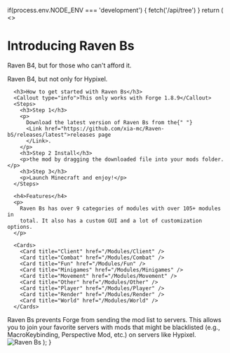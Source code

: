 
  if(process.env.NODE_ENV === 'development') {
    fetch('/api/tree')
  }
  return (
    <>
      <h1>Introducing Raven Bs</h1>
      <p>Raven B4, but for those who can't afford it.</p>
      <p>Raven B4, but not only for Hypixel.</p>

      <h3>How to get started with Raven Bs</h3>
      <Callout type="info">This only works with Forge 1.8.9</Callout>
      <Steps>
        <h3>Step 1</h3>
        <p>
          Download the latest version of Raven Bs from the{" "}
          <Link href="https://github.com/xia-mc/Raven-bS/releases/latest">releases page
          </Link>.
        </p>
        <h3>Step 2 Install</h3>
        <p>the mod by dragging the downloaded file into your mods folder.</p>
        <h3>Step 3</h3>
        <p>Launch Minecraft and enjoy!</p>
      </Steps>

      <h4>Features</h4>
      <p>
        Raven Bs has over 9 categories of modules with over 105+ modules in
        total. It also has a custom GUI and a lot of customization options.
      </p>

      <Cards>
        <Card title="Client" href="/Modules/Client" />
        <Card title="Combat" href="/Modules/Combat" />
        <Card title="Fun" href="/Modules/Fun" />
        <Card title="Minigames" href="/Modules/Minigames" />
        <Card title="Movement" href="/Modules/Movement" />
        <Card title="Other" href="/Modules/Other" />
        <Card title="Player" href="/Modules/Player" />
        <Card title="Render" href="/Modules/Render" />
        <Card title="World" href="/Modules/World" />
      </Cards>
<Callout type="info" emoji="ℹ️">
  Raven Bs prevents Forge from sending the mod list to servers. This allows you to join your favorite servers with mods that might be blacklisted (e.g., MacroKeybinding, Perspective Mod, etc.) on servers like Hypixel.
</Callout>
          <Image src="/demo.png" alt="Raven Bs" width={500} height={300} />
    </>
  );
}
